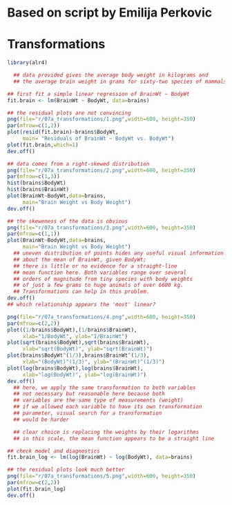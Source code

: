 # Based on script by Emilija Perkovic

# Transformations
```r
library(alr4)

  ## data provided gives the average body weight in kilograms and
  ## the average brain weight in grams for sixty-two species of mammals

## first fit a simple linear regression of BrainWt ~ BodyWt
fit.brain <- lm(BrainWt ~ BodyWt, data=brains)

## the residual plots are not convincing
png(file="r/07a_transformations/1.png",width=600, height=350)
par(mfrow=c(1,2))
plot(resid(fit.brain)~brains$BodyWt,
     main= "Residuals of BrainWt ~ BodyWt vs. BodyWt")
plot(fit.brain,which=1)
dev.off()

## data comes from a right-skewed distribution
png(file="r/07a_transformations/2.png",width=600, height=350)
par(mfrow=c(1,3))
hist(brains$BodyWt)
hist(brains$BrainWt)
plot(BrainWt~BodyWt,data=brains,
     main="Brain Weight vs Body Weight")
dev.off()

## the skeweness of the data is obvious
png(file="r/07a_transformations/3.png",width=600, height=350)
par(mfrow=c(1,1))
plot(BrainWt~BodyWt,data=brains,
     main="Brain Weight vs Body Weight")
  ## uneven distribution of points hides any useful visual information
  ## about the mean of BrainWt, given BodyWt;
  ## there is little or no evidence for a straight-line
  ## mean function here. Both variables range over several
  ## orders of magnitude from tiny species with body weights
  ## of just a few grams to huge animals of over 6600 kg.
  ## Transformations can help in this problem.
dev.off()
## which relationship appears the 'most' linear?

png(file="r/07a_transformations/4.png",width=600, height=350)
par(mfrow=c(2,2))
plot((1/brains$BodyWt),(1/brains$BrainWt),
     xlab="1/BodyWt", ylab="1/BrainWt")
plot(sqrt(brains$BodyWt),sqrt(brains$BrainWt),
     xlab="sqrt(BodyWt)", ylab="sqrt(BrainWt)")
plot(brains$BodyWt^(1/3),brains$BrainWt^(1/3),
     xlab="(BodyWt)^(1/3)", ylab="(BrainWt)^(1/3)")
plot(log(brains$BodyWt),log(brains$BrainWt),
     xlab="log(BodyWt)", ylab="log(BrainWt)")
dev.off()
  ## here, we apply the same transformation to both variables
  ## not necessary but reasonable here because both
  ## variables are the same type of measurements (weight)
  ## if we allowed each variable to have its own transformation
  ## parameter, visual search for a transformation
  ## would be harder

  ## clear choice is replacing the weights by their logarithms
  ## in this scale, the mean function appears to be a straight line

## check model and diagnostics
fit.brain_log <- lm(log(BrainWt) ~ log(BodyWt), data=brains)

## the residual plots look much better
png(file="r/07a_transformations/5.png",width=600, height=350)
par(mfrow=c(2,2))
plot(fit.brain_log)
dev.off()
```
